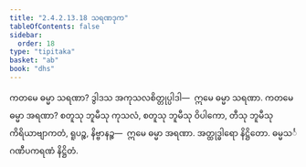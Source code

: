 ```yaml
---
title: "2.4.2.13.18 သရဏဒုက"
tableOfContents: false
sidebar:
  order: 18
type: "tipitaka"
basket: "ab"
book: "dhs"
---
```



<DynamicBreadcrumb />

<Division number="1615" book="dhs" e="ch" v="29" p="298">

<Paragraph number="2326" book="dhs">
ကတမေ ဓမ္မာ သရဏာ? ဒွါဒသ အကုသလစိတ္တုပ္ပါဒါ—  ဣမေ ဓမ္မာ သရဏာ.
</Paragraph>

</Division>
<Division number="1616" book="dhs" e="ch" v="29" p="298">

<Paragraph number="2327" book="dhs">
ကတမေ ဓမ္မာ အရဏာ? စတူသု ဘူမီသု ကုသလံ, စတူသု ဘူမီသု ဝိပါကော, တီသု ဘူမီသု ကိရိယာဗျာကတံ, ရူပဉ္စ, နိဗ္ဗာနဉ္စ—  ဣမေ ဓမ္မာ အရဏာ.

</Paragraph>
</Division>

<Paragraph number="2328" type="center" book="dhs">
အတ္ထုဒ္ဓါရော နိဋ္ဌိတော.



</Paragraph>

<Paragraph number="2329" type="center" book="dhs">
ဓမ္မသင်္ဂဏီပကရဏံ နိဋ္ဌိတံ.
</Paragraph>